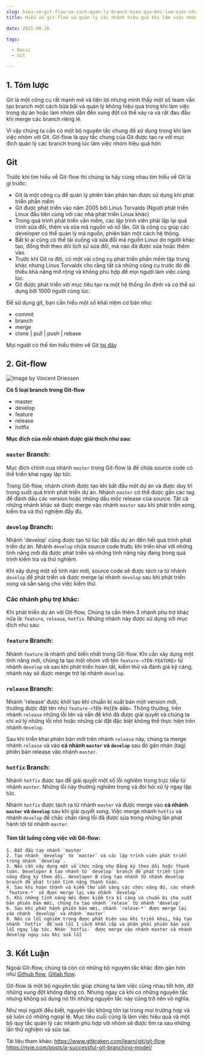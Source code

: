 ```yaml
--- 
slug: hieu-ve-git-flow-va-cach-quan-ly-branch-hieu-qua-khi-lam-viec-nhom
title: Hiểu về git-flow và quản lý các nhánh hiệu quả khi làm việc nhóm

date: 2021-08-26 

tags: 

  - Basic
  - Git

--- 
```


## 1. Tóm lược
Git là một công cụ rất mạnh mẽ và tiện lợi nhưng mình thấy một số team vẫn tạo branch một cách bừa bãi và quản lý không hiệu quả trong khi làm việc trong dự án hoặc làm nhóm dẫn đến xung đột có thể xảy ra và rất đau đầu khi merge các branch riêng lẻ.

Vì vậy chúng ta cần có một bộ nguyên tắc chung để xử dụng trong khi làm việc nhóm với Git.  Git-flow là quy tắc chung của Git được tạo ra với mục đích quản lý các branch trong lúc làm việc nhóm hiệu quả hơn

## Git

Trước khi tìm hiểu về Git-flow thì chúng ta hãy cùng nhau tìm hiểu về Git là gì trước:
* Git là một công cụ để quản lý phiên bản phân tán được sử dụng khi phát triển phần mềm
* Git được phát triển vào năm 2005 bởi Linus Torvalds (Người phát triển Linux đầu tiên cùng với các nhà phát triển Linux khác)
* Trong quá trình phát triển vần mềm, các lập trình viên phải lặp lại quá trình sửa đổi, thêm và xóa mã nguồn vô số lần. Git là công cụ giúp các developer có thể quản lý mã nguồn, phiên bản một cách hệ thông.
* Bất kì ai cũng có thể tải xuống và sửa đổi mã nguồn Linux do người khác tạo, đồng thời theo dõi lịch sử sửa đổi,  mã nào đã được sửa hoặc thêm vào.
* Trước khi Git ra đời, có một vài công cụ phát triển phần mềm tập trung khác nhưng Linus Torvalds cho rằng tất cả những công cụ trước đó đề thiếu khả năng mở rộng và không phù hợp để mọi người làm việc cùng lúc.
* Git  được phát triển với mục tiêu tạo ra một hệ thống ổn định và có thể sử dụng bởi 1000 người cùng lúc.

Để sử dụng git, bạn cần hiểu một số khái niệm cơ bản như:
* commit
* branch
* merge
* clone | pull | push | rebase

Mọi người có thể tìm hiểu thêm về Git [tại đây](https://git-scm.com/docs)

## 2. Git-flow 


![Image by Vincent Driessen](./git-flow-model.png)

**Có 5 loại branch trong Git-flow**
* master
* develop
* feature
* release
* hotfix



**Mục đích của mỗi nhánh được giải thích như sau:**


### `master` Branch:
Mục đích chính cua nhánh `master` trong Git-flow là để chứa source code có thể triển khai ngay lập tức.

Trong Git-flow, nhánh chính được tạo khi bắt đầu môt dự án và được duy trì trong suốt quá trình phát triển dự án. Nhánh `master` có thể được gắn các tag để đánh dấu các version hoặc những dấu mốc release của source. Tất cả những nhánh khác sẽ được merge vào nhánh `master` sau khi phát triển xong, kiểm tra và thử nghiệm đầy đủ. 

### `develop` Branch:
Nhánh 'develop' cũng được tạo từ lúc bắt đầu dự án đến hết quá trình phát triển dự án. Nhánh `develop` chứa source code trước khi triển khai với những tính năng mới đã được phát triển và những tính năng này đang trong quá trình kiểm tra và thử nghiệm.

Khi xây dựng một số tính năn mới, source code sẽ được tách ra từ nhánh `develop` để phát triển và được merge lại nhánh `develop` sau khi phát triển xong và sẵn sàng cho việc kiểm thử.

### Các nhánh phụ trợ khác:
Khi phát triển dự án với Git-flow, Chúng ta cần thêm 3 nhánh phụ trợ khác nữa là: `feature`, `release`, `hotfix`. Những nhánh này được sử dụng với mục đích như sau:


### `feature` Branch:
Nhánh `feature` là nhánh phổ biến nhất trong Git-flow. Khi cần xây dựng một tính năng mới, chúng ta tạo một nhóm với tên `feature-<TÊN-FEATURE>` từ nhánh `develop` và sau khi phát triển hoàn tất, kiểm thử và đánh giá kỹ càng, nhánh này sẽ được merge trở lại nhánh `develop`.

### `release` Branch:
Nhánh 'release' được khởi tạo khi chuẩn bị xuất bản một version mới, thường được đặt tên như `feature-<TÊN-PHIÊN-BẢN>`. Thông thường, trên nhánh `release` những lỗi lớn và vấn đề khó đã được giải quyết và chúng ta chỉ xử lý những lỗi nhỏ hoặc những cài đặt đặc biệt không thể thực hiện trên nhánh `develop`.

Sau khi triển khai phiên bản mới trên nhánh `release` này, chúng ta merge nhánh `release` và vào **cả nhánh `master` và `develop`** sau đó gán nhãn (tag) phiên bản release vào nhánh `master`.

### `hotfix` Branch:
Nhánh `hotfix` được tạo để giải quyết một số lỗi nghiêm trọng trực tiếp từ nhánh `master`. Những lỗi này thường nghiêm trọng và đòi hỏi xử lý ngay lập tức.

Nhánh `hotfix` được tách ra từ  nhánh `master` và được merge vào **cả nhánh `master` và `develop`** sau khi giải quyết xong. Việc merge nhánh `hotfix` và nhánh `develop` để chắc chắn răng lỗi đã được sửa trong những lần phát hành tới từ nhánh `master`.


#### Tóm tắt luồng công việc với Git-flow:

	1. Bắt đầu tạo nhánh `master`
	2. Tạo nhánh `develop` từ `master` và các lập trình viên phát triển trong nhánh `develop`.
	3. Nếu cần xây dựng một số chức năng như Đăng ký theo dõi hoặc thanh toán. Developer A tạo nhánh từ `develop` branch để phát triển tính năng đăng ký theo dõi, developer B cũng tạo nhánh từ nhánh develop branch để phát triển tính năng thanh toán.
	4. Sau khi hoàn thành và kiểm thử sẵn sàng các chức năng đó, các nhánh `feature-*` sẽ được merge lại vào nhánh `develop` 
	5. Khi những tính năng mới được kiểm tra kĩ càng và chuẩn bị cho xuất bản phiên bản mới, chúng ta tạo nhánh `relese` từ nhánh 'develop'
	6. Sau khi phát hành phiên bản mới, nhánh `relese-*` được merge lại vào nhánh `develop` và nhánh `master`
	8. Nếu có lỗi nghiêm trọng được phát hiện sau khi triển khai, hãy tạo nhánh `hotfix` để sửa lỗi 1 cách khẩn cấp và phân phối phiên bản sửa lỗi ngay lập tức. Nhán `hotfix-` được merge vào nhánh master và nhánh develop ngay sau khi sửa lỗi 


## 3. Kết Luận
Ngoài Git-flow, chúng tà còn có những bộ nguyên tắc khác đơn gản hơn như [Github flow](https://guides.github.com/introduction/flow/#:~:text=GitHub%20flow%20is%20a%20lightweight,where%20deployments%20are%20made%20regularly.), [Gitlab flow](https://docs.gitlab.com/ee/topics/gitlab_flow.html).

Git-flow là một bộ nguyên tắc giúp chúng ta làm việc cùng nhau tốt hơn, đỡ những xung đột không đáng có. Nhưng ngay cả khi có những nguyên tắc nhưng không sử dụng nó thì những nguyên tắc này cũng trở nên vô nghĩa. 

Như mọi người đều biết, nguyên tắc không tôn tại trong mọi trường hợp và sẽ luôn có những ngoại lệ. Mục tiêu cuối cùng là làm việc hiệu quả và một bộ quy tắc quản lý các nhánh phù hợp với nhóm sẽ được tìm ra sau những lần thử nghiệm và sửa sai.


Tài liệu tham khảo: 
https://www.gitkraken.com/learn/git/git-flow
https://nvie.com/posts/a-successful-git-branching-model/